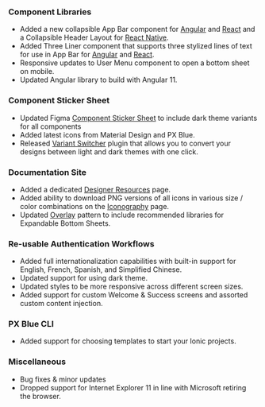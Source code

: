 ### Component Libraries

-   Added a new collapsible App Bar component for [Angular](https://pxblue-components.github.io/angular/?path=/info/components-app-bar--readme) and [React](https://pxblue-components.github.io/react/?path=/info/components-app-bar--get-read-me-story) and a Collapsible Header Layout for [React Native](https://pxblue-components.github.io/react-native/?path=/info/components-documentation--collapsible-header-layout).
-   Added Three Liner component that supports three stylized lines of text for use in App Bar for [Angular](https://pxblue-components.github.io/angular/?path=/info/components-three-liner--readme) and [React](https://pxblue-components.github.io/react/?path=/info/components-three-liner--get-read-me-story).
-   Responsive updates to User Menu component to open a bottom sheet on mobile.
-   Updated Angular library to build with Angular 11.

### Component Sticker Sheet

-   Updated Figma [Component Sticker Sheet](https://www.figma.com/community/file/852558784352181868) to include dark theme variants for all components
-   Added latest icons from Material Design and PX Blue.
-   Released [Variant Switcher](https://www.figma.com/community/plugin/971482182464094790) plugin that allows you to convert your designs between light and dark themes with one click.

### Documentation Site

-   Added a dedicated [Designer Resources](/resources/designer) page.
-   Added ability to download PNG versions of all icons in various size / color combinations on the [Iconography](/style/iconography) page.
-   Updated [Overlay](/patterns/overlay) pattern to include recommended libraries for Expandable Bottom Sheets.

### Re-usable Authentication Workflows

-   Added full internationalization capabilities with built-in support for English, French, Spanish, and Simplified Chinese.
-   Updated support for using dark theme.
-   Updated styles to be more responsive across different screen sizes.
-   Added support for custom Welcome & Success screens and assorted custom content injection.

### PX Blue CLI

-   Added support for choosing templates to start your Ionic projects.

### Miscellaneous

-   Bug fixes & minor updates
-   Dropped support for Internet Explorer 11 in line with Microsoft retiring the browser.
